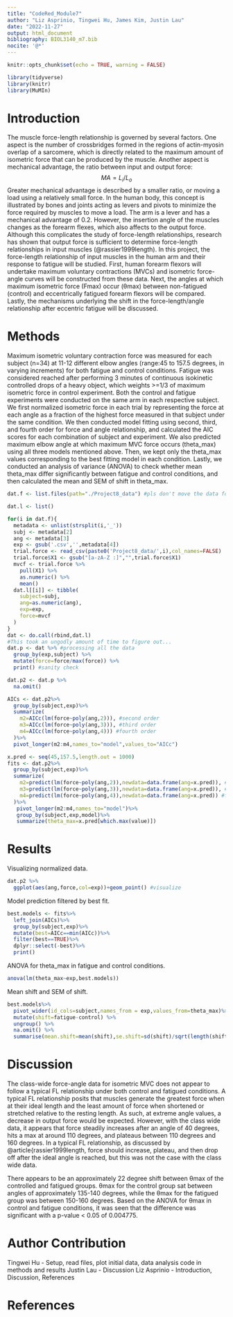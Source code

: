 ```yaml
---
title: "CodeRed_Module7"
author: "Liz Asprinio, Tingwei Hu, James Kim, Justin Lau"
date: "2022-11-27"
output: html_document
bibliography: BIOL3140_m7.bib
nocite: '@*'
---
```


```r
knitr::opts_chunk$set(echo = TRUE, warning = FALSE)
```

```r
library(tidyverse)
library(knitr)
library(MuMIn)
```

# Introduction
The muscle force-length relationship is governed by several factors. One aspect is the number of crossbridges formed in the regions of actin-myosin overlap of a sarcomere, which is directly related to the maximum amount of isometric force that can be produced by the muscle. Another aspect is mechanical advantage, the ratio between input and output force:
				$$MA = L_i/L_o$$
Greater mechanical advantage is described by a smaller ratio, or moving a load using a relatively small force. In the human body, this concept is illustrated by bones and joints acting as levers and pivots to minimize the force required by muscles to move a load. The arm is a lever and has a mechanical advantage of 0.2. However, the insertion angle of the muscles changes as the forearm flexes, which also affects to the output force. Although this complicates the study of force-length relationships, research has shown that output force is sufficient to determine force-length relationships in input muscles (@rassier1999length).
In this project, the force-length relationship of input muscles in the human arm and their response to fatigue will be studied. First, human forearm flexors will undertake maximum voluntary contractions (MVCs) and isometric force-angle curves will be constructed from these data. Next, the angles at which maximum isometric force (Fmax) occur (θmax) between non-fatigued (control) and eccentrically fatigued forearm flexors will be compared. Lastly, the mechanisms underlying the shift in the force-length/angle relationship after eccentric fatigue will be discussed.

# Methods
Maximum isometric voluntary contraction force was measured for each subject (n=34) at 11-12 different elbow angles (range:45 to 157.5 degrees, in varying increments) for both fatigue and control conditions. Fatigue was considered reached after performing 3 minutes of continuous isokinetic controlled drops of a heavy object, which weights >=1/3 of maximum isometric force in control experiment. Both the control and fatigue experiments were conducted on the same arm in each respective subject.  
We first normalized isometric force in each trial by representing the force at each angle as a fraction of the highest force measured in that subject under the same condition. We then conducted model fitting using second, third, and fourth order for force and angle relationship, and calculated the AIC scores for each combination of subject and experiment. We also predicted maximum elbow angle at which maximum MVC force occurs (theta_max) using all three models mentioned above. Then, we kept only the theta_max values corresponding to the best fitting model in each condition. Lastly, we conducted an analysis of variance (ANOVA) to check whether mean theta_max differ significantly between fatigue and control conditions, and then calculated the mean and SEM of shift in theta_max. 
```r
dat.f <- list.files(path="./Project8_data") #pls don't move the data folder

dat.l <- list()

for(i in dat.f){
  metadata <- unlist(strsplit(i,'_'))
  subj <- metadata[2]
  ang <- metadata[3]
  exp <- gsub('.csv','',metadata[4])
  trial.force <- read_csv(paste0('Project8_data/',i),col_names=FALSE)
  trial.force$X1 <- gsub("[a-zA-Z :]","",trial.force$X1)
  mvcf <- trial.force %>% 
    pull(X1) %>% 
    as.numeric() %>% 
    mean()
  dat.l[[i]] <- tibble(
    subject=subj,
    ang=as.numeric(ang),
    exp=exp,
    force=mvcf
  )
}
dat <- do.call(rbind,dat.l)
#This took an ungodly amount of time to figure out...
dat.p <- dat %>% #processing all the data
  group_by(exp,subject) %>% 
  mutate(force=force/max(force)) %>% 
  print() #sanity check
```

```r
dat.p2 <- dat.p %>% 
  na.omit()
```

```r
AICs <- dat.p2%>%
  group_by(subject,exp)%>%
  summarize(
    m2=AICc(lm(force~poly(ang,2))), #second order
    m3=AICc(lm(force~poly(ang,3))), #third order
    m4=AICc(lm(force~poly(ang,4))) #fourth order
  )%>%
  pivot_longer(m2:m4,names_to="model",values_to="AICc")
```

```r
x.pred <- seq(45,157.5,length.out = 1000)
fits <- dat.p2%>%
  group_by(subject,exp)%>%
  summarize(
    m2=predict(lm(force~poly(ang,2)),newdata=data.frame(ang=x.pred)), #second order
    m3=predict(lm(force~poly(ang,3)),newdata=data.frame(ang=x.pred)), #third order
    m4=predict(lm(force~poly(ang,4)),newdata=data.frame(ang=x.pred)) #fourth order
  )%>%
   pivot_longer(m2:m4,names_to="model")%>%
   group_by(subject,exp,model)%>%
   summarize(theta_max=x.pred[which.max(value)])
```

# Results
Visualizing normalized data.
```r
dat.p2 %>%
  ggplot(aes(ang,force,col=exp))+geom_point() #visualize
```

Model prediction filtered by best fit.
```r
best.models <- fits%>%
  left_join(AICs)%>%
  group_by(subject,exp)%>%
  mutate(best=AICc==min(AICc))%>%
  filter(best==TRUE)%>%
  dplyr::select(-best)%>%
  print()
```

ANOVA for theta_max in fatigue and control conditions. 
```r
anova(lm(theta_max~exp,best.models))
```

Mean shift and SEM of shift. 
```r
best.models%>%
  pivot_wider(id_cols=subject,names_from = exp,values_from=theta_max)%>%
  mutate(shift=fatigue-control) %>% 
  ungroup() %>%
  na.omit() %>% 
  summarise(mean.shift=mean(shift),se.shift=sd(shift)/sqrt(length(shift)))
```

# Discussion

The class-wide force-angle data for isometric MVC does not appear to follow a typical FL relationship under both control and fatigued conditions. A typical FL relationship posits that muscles generate the greatest force when at their ideal length and the least amount of force when shortened or stretched relative to the resting length. As such, at extreme angle values, a decrease in output force would be expected. However, with the class wide data, it appears that force steadily increases after an angle of 40 degrees, hits a max at around 110 degrees, and plateaus between 110 degrees and 160 degrees. In a typical FL relationship, as discussed by @article{rassier1999length, force should increase, plateau, and then drop off after the ideal angle is reached, but this was not the case with the class wide data. 

There appears to be an approximately 22 degree shift between θmax of the controlled and fatigued groups. θmax for the control group sat between angles of approximately 135-140 degrees, while the θmax for the fatigued group was between 150-160 degrees. Based on the ANOVA for θmax in control and fatigue conditions, it was seen that the difference was significant with a p-value < 0.05 of 0.004775.

# Author Contribution
Tingwei Hu - Setup, read files, plot initial data, data analysis code in methods and results
Justin Lau - Discussion
Liz Asprinio - Introduction, Discussion, References

# References